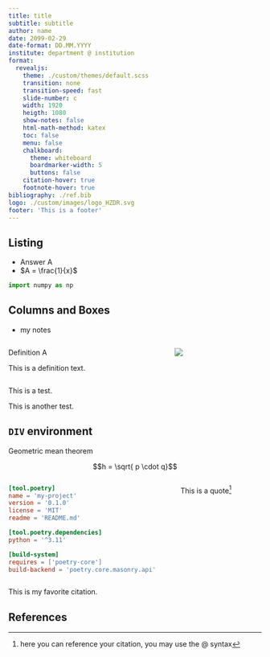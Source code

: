 ```yaml
---
title: title
subtitle: subtitle
author: name
date: 2099-02-29
date-format: DD.MM.YYYY
institute: department @ institution
format:
  revealjs:
    theme: ./custom/themes/default.scss
    transition: none
    transition-speed: fast
    slide-number: c
    width: 1920
    heigth: 1080
    show-notes: false
    html-math-method: katex
    toc: false
    menu: false
    chalkboard:
      theme: whiteboard
      boardmarker-width: 5
      buttons: false
    citation-hover: true
    footnote-hover: true
bibliography: ./ref.bib
logo: ./custom/images/logo_HZDR.svg
footer: 'This is a footer'
---
```



## Listing

- Answer A
- $A = \frac{1}{x}$

``` python
import numpy as np
```


## Columns and Boxes

::: notes
- my notes
:::

::: {.slide .vertical-spaced-even} 

:::::: columns
::::: column

::: blue

::: white
Definition A
:::

::: blue
This is a definition text.
:::

:::
:::::

::::: column

::: middlepoint
![](./custom/images/logo.png)
:::
:::::

::::::


::: red
This is a test.
:::

::: green
This is another test.
:::




<!-- ----slide end---- -->
:::

## `DIV` environment

::: {.centered style='height: max-content;'}
Geometric mean theorem

$$h = \sqrt{ p \cdot q}$$
:::

::: small-space
:::

:::::: columns
::::: column

``` toml
[tool.poetry]
name = 'my-project'
version = '0.1.0'
license = 'MIT'
readme = 'README.md'

[tool.poetry.dependencies]
python = '^3.11'

[build-system]
requires = ['poetry-core']
build-backend = 'poetry.core.masonry.api'
```
:::::

::::: column
::: middlepoint

::: {.quote style='width:max-content; padding-right:2rem'}
This is a quote[^1]
:::

:::
:::::
::::::

::: space 
:::

::: quote
This is my favorite citation.
:::

<!-- Footnotes -->
[^1]: here you can reference your citation, you may use the \@ syntax

## References


